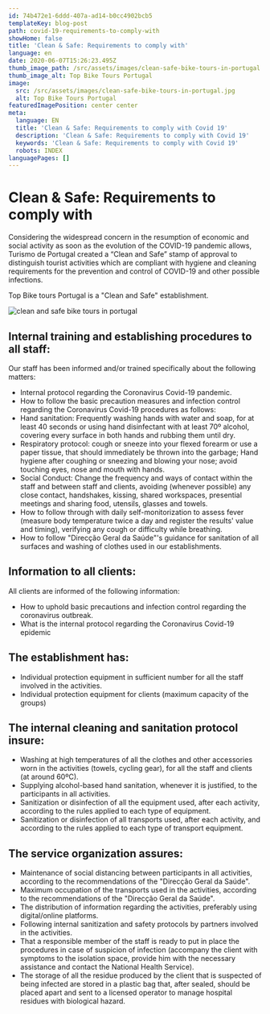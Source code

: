 ```yaml
---
id: 74b472e1-6ddd-407a-ad14-b0cc4902bcb5
templateKey: blog-post
path: covid-19-requirements-to-comply-with
showHome: false
title: 'Clean & Safe: Requirements to comply with'
language: en
date: 2020-06-07T15:26:23.495Z
thumb_image_path: /src/assets/images/clean-safe-bike-tours-in-portugal.jpg
thumb_image_alt: Top Bike Tours Portugal
image:
  src: /src/assets/images/clean-safe-bike-tours-in-portugal.jpg
  alt: Top Bike Tours Portugal
featuredImagePosition: center center
meta:
  language: EN
  title: 'Clean & Safe: Requirements to comply with Covid 19'
  description: 'Clean & Safe: Requirements to comply with Covid 19'
  keywords: 'Clean & Safe: Requirements to comply with Covid 19'
  robots: INDEX
languagePages: []
---
```


# **Clean & Safe: Requirements to comply with**

Considering the widespread concern in the resumption of economic and social
activity as soon as the evolution of the COVID-19 pandemic allows, Turismo de
Portugal created a “Clean and Safe” stamp of approval to distinguish tourist
activities which are compliant with hygiene and cleaning requirements for the
prevention and control of COVID-19 and other possible infections.

Top Bike tours Portugal is a "Clean and Safe" establishment.

![clean and safe bike tours in portugal](/src/assets/images/clean-safe-bike-tours-in-portugal.jpg 'clean and safe bike tours in portugal')

## Internal training and establishing procedures to all staff:

Our staff has been informed and/or trained specifically about the following
matters:

- Internal protocol regarding the Coronavirus Covid-19 pandemic.
- How to follow the basic precaution measures and infection control regarding
  the Coronavirus Covid-19 procedures as follows:
- Hand sanitation: Frequently washing hands with water and soap, for at least 40
  seconds or using hand disinfectant with at least 70º alcohol, covering every
  surface in both hands and rubbing them until dry.
- Respiratory protocol: cough or sneeze into your flexed forearm or use a paper
  tissue, that should immediately be thrown into the garbage; Hand hygiene after
  coughing or sneezing and blowing your nose; avoid touching eyes, nose and
  mouth with hands.
- Social Conduct: Change the frequency and ways of contact within the staff and
  between staff and clients, avoiding (whenever possible) any close contact,
  handshakes, kissing, shared workspaces, presential meetings and sharing food,
  utensils, glasses and towels.
- How to follow through with daily self-monitorization to assess fever (measure
  body temperature twice a day and register the results' value and timing),
  verifying any cough or difficulty while breathing.
- How to follow "Direcção Geral da Saúde"'s guidance for sanitation of all
  surfaces and washing of clothes used in our establishments.

## Information to all clients:

All clients are informed of the following information:

- How to uphold basic precautions and infection control regarding the
  coronavirus outbreak.
- What is the internal protocol regarding the Coronavirus Covid-19 epidemic

## The establishment has:

- Individual protection equipment in sufficient number for all the staff
  involved in the activities.
- Individual protection equipment for clients (maximum capacity of the groups)

## The internal cleaning and sanitation protocol insure:

- Washing at high temperatures of all the clothes and other accessories worn in
  the activities (towels, cycling gear), for all the staff and clients (at
  around 60ºC).
- Supplying alcohol-based hand sanitation, whenever it is justified, to the
  participants in all activities.
- Sanitization or disinfection of all the equipment used, after each activity,
  according to the rules applied to each type of equipment.
- Sanitization or disinfection of all transports used, after each activity, and
  according to the rules applied to each type of transport equipment.

## The service organization assures:

- Maintenance of social distancing between participants in all activities,
  according to the recommendations of the "Direcção Geral da Saúde".
- Maximum occupation of the transports used in the activities, according to the
  recommendations of the "Direcção Geral da Saúde".
- The distribution of information regarding the activities, preferably using
  digital/online platforms.
- Following internal sanitization and safety protocols by partners involved in
  the activities.
- That a responsible member of the staff is ready to put in place the procedures
  in case of suspicion of infection (accompany the client with symptoms to the
  isolation space, provide him with the necessary assistance and contact the
  National Health Service).
- The storage of all the residue produced by the client that is suspected of
  being infected are stored in a plastic bag that, after sealed, should be
  placed apart and sent to a licensed operator to manage hospital residues with
  biological hazard.

